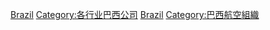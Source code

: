{{Commonscat|Airlines of Brazil}}

[[Category:各国航空公司|Brazil]]
[[Category:各行业巴西公司|Category:各行业巴西公司]]
[[Category:南美洲航空公司|Brazil]]
[[Category:巴西航空組織|Category:巴西航空組織]]